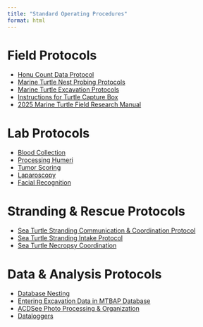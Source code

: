```yaml
---
title: "Standard Operating Procedures"
format: html
---
```


# Field Protocols
- [Honu Count Data Protocol](https://docs.google.com/document/d/1uZfmYNalu5zGVWvRlkEi2rBLu58McFhFzK4mxDFt-GA/edit?tab=t.0)  
- [Marine Turtle Nest Probing Protocols](https://docs.google.com/document/d/1uwN9JQ_nuuXtkl_eFIMoW5zIkW87yBf-/edit)  
- [Marine Turtle Excavation Protocols](https://docs.google.com/document/d/143xNUouMSboRwuWR9Vmy5i2DUN36E_ELpjDeoYn7ISA/edit?tab=t.0)  
- [Instructions for Turtle Capture Box](https://docs.google.com/document/d/1aUnTikSxbZ3MWk6nviODJNt_OHIUq1jo/edit)  
- [2025 Marine Turtle Field Research Manual](https://docs.google.com/document/d/1Y872yJlu62dvjkCeobu9P0QEPV0BhpBKfdPuW4Ll49k/edit?tab=t.0)  

# Lab Protocols
- [Blood Collection](https://docs.google.com/document/d/175WWs7nJCbN4vPVtJ-kJ28JzwAph7M1LrqqlMm62uHs/edit?tab=t.0)  
- [Processing Humeri](https://docs.google.com/document/d/1RdzdFwgW_9HrDVUfZViKBmYVifkIoGUm/edit)  
- [Tumor Scoring](https://docs.google.com/document/d/1eJ196ENHRCdLi2xSscxfbS17hG-rcFHxjAcqvbrW0so/edit?tab=t.0)  
- [Laparoscopy](https://docs.google.com/document/d/1qIq40jDvs2qIT-xPicYdL1NhyD2X-Qfvg-DyzYpW4uw/edit?tab=t.0)  
- [Facial Recognition](https://docs.google.com/document/d/1l8qrhz6Bk3yL9UdzOML5Kq6yWj2Uctlq/edit)  

# Stranding & Rescue Protocols
- [Sea Turtle Stranding Communication & Coordination Protocol](https://docs.google.com/document/d/1Xc5bxxBqIzvRwAaNPlyPkz5i4YcZ8mNkUUPG1o1zEfg/edit?tab=t.0)  
- [Sea Turtle Stranding Intake Protocol](https://docs.google.com/document/d/16YFKdGMvC1_uAe6_Mt_uUjqMjciuFYJ3b35NssjJBBw/edit?tab=t.0)  
- [Sea Turtle Necropsy Coordination](https://docs.google.com/document/d/1fibIFvzBLYmghDQt6agLeEwZykzbRtR3rXSlhFW8hjg/edit?tab=t.0)  

# Data & Analysis Protocols
- [Database Nesting](https://docs.google.com/document/d/1gjnaHegDWCLaDhuljlOvvn8bk-Pvmrww6oEOBIcF_ZQ/edit?tab=t.0)  
- [Entering Excavation Data in MTBAP Database](https://docs.google.com/document/d/1HkDlQpIXiYrrlFMPkxKBbmK4kpSplZnyj4NmGKfPXOw/edit?tab=t.0#heading=h.gk2n7gmqemro)  
- [ACDSee Photo Processing & Organization](https://docs.google.com/document/d/1he1RJR_QbCZ0yHOzgHJVohnfpbVu1U6UOkoFP6MDKlM/edit?tab=t.0)  
- [Dataloggers](https://docs.google.com/document/d/1ynFezkG-cvH0R0TGrZk1fzvn9kIorCsAH4-W8IstSOU/edit?tab=t.0)  



